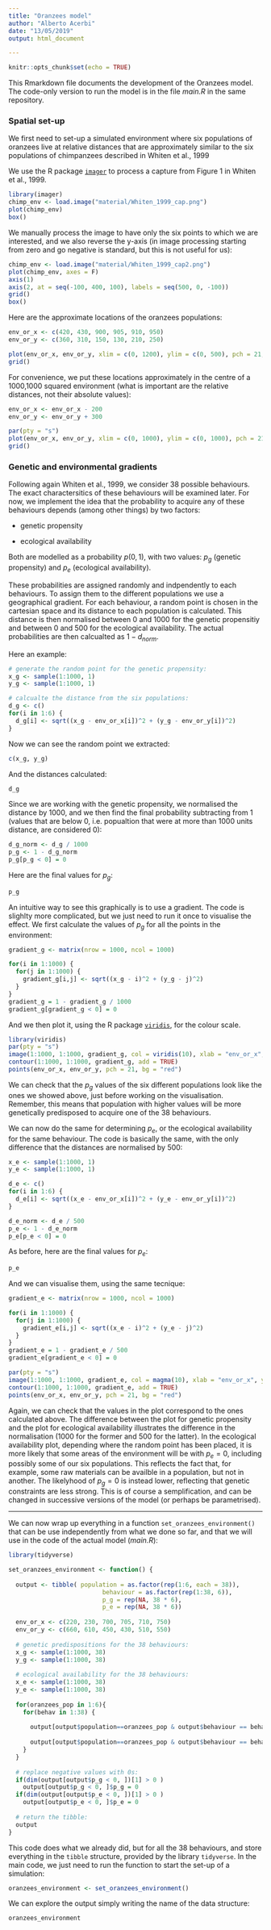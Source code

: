 ```yaml
---
title: "Oranzees model"
author: "Alberto Acerbi"
date: "13/05/2019"
output: html_document

---
```


```r
knitr::opts_chunk$set(echo = TRUE)
```


This Rmarkdown file documents the development of the Oranzees model. The code-only version to run the model is in the file *main.R* in the same repository.

### Spatial set-up

We first need to set-up a simulated environment where six populations of oranzees live at relative distances that are approximately similar to the six populations of chimpanzees described in Whiten et al., 1999 

We use the R package [`imager`](https://dahtah.github.io/imager/imager.html) to process a capture from Figure 1 in Whiten et al., 1999.

```r
library(imager)
chimp_env <- load.image("material/Whiten_1999_cap.png")
plot(chimp_env)
box()

```

We manually process the image to have only the six points to which we are interested, and we also reverse the y-axis (in image processing starting from zero and go negative is standard, but this is not useful for us):

```r

chimp_env <- load.image("material/Whiten_1999_cap2.png")
plot(chimp_env, axes = F)
axis(1)
axis(2, at = seq(-100, 400, 100), labels = seq(500, 0, -100))
grid()
box()

```

Here are the approximate locations of the oranzees populations:

```r

env_or_x <- c(420, 430, 900, 905, 910, 950)
env_or_y <- c(360, 310, 150, 130, 210, 250)

plot(env_or_x, env_or_y, xlim = c(0, 1200), ylim = c(0, 500), pch = 21, bg = "red")
grid()

```

For convenience, we put these locations approximately in the centre of a 1000,1000 squared environment (what is important are the relative distances, not their absolute values):

```r

env_or_x <- env_or_x - 200
env_or_y <- env_or_y + 300

par(pty = "s")
plot(env_or_x, env_or_y, xlim = c(0, 1000), ylim = c(0, 1000), pch = 21, bg = "red")
grid()

```

### Genetic and environmental gradients

Following again Whiten et al., 1999, we consider 38 possible behaviours. The exact charactersitics of these behaviours will be examined later. For now, we implement the idea that the probability to acquire any of these behaviours depends (among other things) by two factors:

* genetic propensity

* ecological availability 

Both are modelled as a probability $p(0,1)$, with two values: $p_g$ (genetic propensity) and $p_e$ (ecological availability).

These probabilities are assigned randomly and indpendently to each behaviours. To assign them to the different populations we use a geographical gradient. For each behaviour, a random point is chosen in the cartesian space and its distance to each population is calculated. This distance is then normalised between 0 and 1000 for the genetic propensitiy and between 0 and 500 for the ecological availability. The actual probabilities are then calcualted as $1-d_{norm}$.

Here an example:

```r

# generate the random point for the genetic propensity:
x_g <- sample(1:1000, 1)
y_g <- sample(1:1000, 1)

# calcualte the distance from the six populations:
d_g <- c()
for(i in 1:6) {
  d_g[i] <- sqrt((x_g - env_or_x[i])^2 + (y_g - env_or_y[i])^2)
}

```

Now we can see the random point we extracted:

```r

c(x_g, y_g)

```

And the distances calculated:

```r

d_g

```

Since we are working with the genetic propensity, we normalised the distance by 1000, and we then find the final probability subtracting from 1 (values that are below 0, i.e. popualtion that were at more than 1000 units distance, are considered 0):

```r

d_g_norm <- d_g / 1000
p_g <- 1 - d_g_norm
p_g[p_g < 0] = 0

```

Here are the final values for $p_g$:

```r

p_g

```

An intuitive way to see this graphically is to use a gradient. The code is slighlty more complicated, but we just need to run it once to visualise the effect. We first calculate the values of $p_g$ for all the points in the environment:

```r

gradient_g <- matrix(nrow = 1000, ncol = 1000)

for(i in 1:1000) {
  for(j in 1:1000) {
    gradient_g[i,j] <- sqrt((x_g - i)^2 + (y_g - j)^2)
  }
}
gradient_g = 1 - gradient_g / 1000
gradient_g[gradient_g < 0] = 0 

```

And we then plot it, using the R package [`viridis`](https://cran.r-project.org/web/packages/viridis/vignettes/intro-to-viridis.html), for the colour scale.

```r

library(viridis)
par(pty = "s")
image(1:1000, 1:1000, gradient_g, col = viridis(10), xlab = "env_or_x", ylab = "env_or_y")
contour(1:1000, 1:1000, gradient_g, add = TRUE) 
points(env_or_x, env_or_y, pch = 21, bg = "red")

```

We can check that the $p_g$ values of the six different populations look like the ones we showed above, just before working on the visualisation. Remember, this means that population with higher values will be more genetically predisposed to acquire one of the 38 behaviours.

We can now do the same for determining $p_e$, or the ecological availability for the same behaviour. The code is basically the same, with the only difference that the distances are normalised by 500:

```r

x_e <- sample(1:1000, 1)
y_e <- sample(1:1000, 1)

d_e <- c()
for(i in 1:6) {
  d_e[i] <- sqrt((x_e - env_or_x[i])^2 + (y_e - env_or_y[i])^2)
}

d_e_norm <- d_e / 500
p_e <- 1 - d_e_norm
p_e[p_e < 0] = 0

```

As before, here are the final values for $p_e$:

```r

p_e

```

And we can visualise them, using the same tecnique:

```r

gradient_e <- matrix(nrow = 1000, ncol = 1000)

for(i in 1:1000) {
  for(j in 1:1000) {
    gradient_e[i,j] <- sqrt((x_e - i)^2 + (y_e - j)^2)
  }
}
gradient_e = 1 - gradient_e / 500
gradient_e[gradient_e < 0] = 0 

par(pty = "s")
image(1:1000, 1:1000, gradient_e, col = magma(10), xlab = "env_or_x", ylab = "env_or_y")
contour(1:1000, 1:1000, gradient_e, add = TRUE) 
points(env_or_x, env_or_y, pch = 21, bg = "red")

```

Again, we can check that the values in the plot correspond to the ones calculated above. The difference between the plot for genetic propensity and the plot for ecological availability illustrates the difference in the normalisation (1000 for the former and 500 for the latter). In the ecological availability plot, depending where the random point has been placed, it is more likely that some areas of the environment will be with $p_e=0$, including possibly some of our six populations. This reflects the fact that, for example, some raw materials can be availble in a population, but not in another. The likelyhood of $p_g=0$ is instead lower, reflecting that genetic constraints are less strong. This is of course a semplification, and can be changed in successive versions of the model (or perhaps be parametrised).

***

We can now wrap up everything in a function `set_oranzees_environment()` that can be use independently from what we done so far, and that we will use in the code of the actual model (*main.R*):

```r

library(tidyverse)

set_oranzees_environment <- function() {
  
  output <- tibble( population = as.factor(rep(1:6, each = 38)),
                          behaviour = as.factor(rep(1:38, 6)),
                          p_g = rep(NA, 38 * 6), 
                          p_e = rep(NA, 38 * 6))
  
  env_or_x <- c(220, 230, 700, 705, 710, 750)
  env_or_y <- c(660, 610, 450, 430, 510, 550)
  
  # genetic predispositions for the 38 behaviours:
  x_g <- sample(1:1000, 38)
  y_g <- sample(1:1000, 38)
  
  # ecological availability for the 38 behaviours:
  x_e <- sample(1:1000, 38)
  y_e <- sample(1:1000, 38)
  
  for(oranzees_pop in 1:6){
    for(behav in 1:38) {
      
      output[output$population==oranzees_pop & output$behaviour == behav,]$p_g <- 1 - sqrt((x_g[behav] - env_or_x[oranzees_pop])^2 + (y_g[behav] - env_or_y[oranzees_pop])^2)/1000
      
      output[output$population==oranzees_pop & output$behaviour == behav,]$p_e <- 1 - sqrt((x_e[behav] - env_or_x[oranzees_pop])^2 + (y_e[behav] - env_or_y[oranzees_pop])^2)/500
    }
  }
  
  # replace negative values with 0s:
  if(dim(output[output$p_g < 0, ])[1] > 0 )
    output[output$p_g < 0, ]$p_g = 0
  if(dim(output[output$p_e < 0, ])[1] > 0 )
    output[output$p_e < 0, ]$p_e = 0
  
  # return the tibble:
  output
}

```

This code does what we already did, but for all the 38 behaviours, and store everything in the `tibble` structure, provided by the library `tidyverse`. In the main code, we just need to run the function to start the set-up of a simulation:

```r

oranzees_environment <- set_oranzees_environment()

```

We can explore the output simply writing the name of the data structure:

```r

oranzees_environment

```
